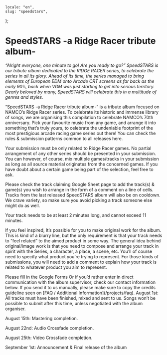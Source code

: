     locale: "en",
    slug: "speedstars",
};

# SpeedSTARS -a Ridge Racer tribute album-

_“Alright everyone, one minute to go! Are you ready to go?” SpeedSTARS is our tribute album dedicated to the RIDGE RACER series, to celebrate the series in all its glory. Ahead of its time, the series managed to bring elements of European EDM onto Arcade CRT screens as far back as the early 90’s, back when VGM was just starting to get into serious territory. Dearly beloved by many, SpeedSTARS will celebrate this in a multitude of genres and styles._

<WrappableParagraph title="Presentation">
    “SpeedSTARS -a Ridge Racer tribute album-” is a tribute album focused on
    NAMCO’s Ridge Racer series. To celebrate its historic and immense library of
    songs, we are organising this compilation to celebrate NAMCO’s 70th
    anniversary. Pick your favourite music from any game, and arrange it into
    something that’s truly yours, to celebrate the undeniable footprint of the
    most prestigious arcade racing game series out there!
</WrappableParagraph>

<WrappableParagraph title="General KodamaSounds Specific Rules">
    <CtaButton link="/projects/faq" icon="book">
        <span>
            You can check the rules & submission patterns common to all releases
            here.
        </span>
    </CtaButton>
</WrappableParagraph>

<WrappableParagraph title="SpeedSTARS Specific Music Rules">

Your submission must be only related to Ridge Racer games. No partial arrangement of any other series should be presented in your submission. You can however, of course, mix multiple games/tracks in your submission as long as all source material originates from the concerned games. If you have doubt about a certain game being part of the selection, feel free to ask.

Please check the track claiming Google Sheet page to add the track(s) & game(s) you wish to arrange in the form of a comment on a line of cells. Tracks from the last released SpeedSTARS album will also be on cooldown. We crave variety, so make sure you avoid picking a track someone else might do as well.

Your track needs to be at least 2 minutes long, and cannot exceed 11 minutes.

If you feel inspired, It’s possible for you to make original work for the album. This is kind of a blurry line, but the only requirement is that your track needs to “feel related” to the aimed product in some way. The general idea behind original/image work is that you need to compose and arrange your track in spirit with the Series, a character, a place, a scene, etc. You’ll of course need to specify what product you’re trying to represent. For those kinds of submissions, you will need to add a comment to explain how your track is related to whatever product you aim to represent.

</WrappableParagraph>

<WrappableParagraph title="Track Submission">

<CtaButton link='https://forms.gle/UBEAi14xdqUcEswY9' icon='envelope'>
	<span>Please fill in the Google Forms</span>
</CtaButton>
Or if you’d rather enter in direct communication with the album supervisor, check our contact information below. If you send it to us manually, please make sure to copy the credits guideline seen on [FAQ / Additional Information](/projects/faq).
</WrappableParagraph>

<WrappableParagraph title="Deadlines">
August 1st: All tracks must have been finished, mixed and sent to us. Songs won’t be possible to submit after this time, unless negotiated with the album organiser.

August 15th: Mastering completion.

August 22nd: Audio Crossfade completion.

August 25th: Video Crossfade completion.
  
September 1st: Announcement & Final release of the album
</WrappableParagraph>